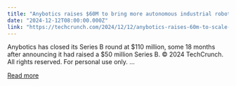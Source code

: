 ```yaml
---
title: "Anybotics raises $60M to bring more autonomous industrial robots to the U.S."
date: "2024-12-12T08:00:00.000Z"
link: "https://techcrunch.com/2024/12/12/anybotics-raises-60m-to-scale-autonomous-industrial-robots-in-the-u-s/"
---
```


Anybotics has closed its Series B round at $110 million, some 18 months after announcing it had raised a $50 million Series B.
© 2024 TechCrunch. All rights reserved. For personal use only.
...

[Read more](https://techcrunch.com/2024/12/12/anybotics-raises-60m-to-scale-autonomous-industrial-robots-in-the-u-s/)
